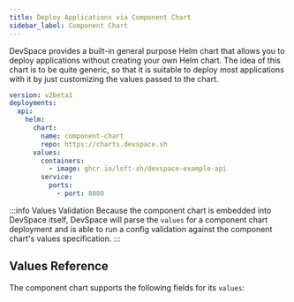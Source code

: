 ```yaml
---
title: Deploy Applications via Component Chart
sidebar_label: Component Chart
---
```




DevSpace provides a built-in general purpose Helm chart that allows you to deploy applications without creating your own Helm chart. The idea of this chart is to be quite generic, so that it is suitable to deploy most applications with it by just customizing the values passed to the chart.

```yaml title=devspace.yaml
version: v2beta1
deployments:
  api:
    helm:
      chart:
        name: component-chart
        repo: https://charts.devspace.sh
      values:
        containers:
          - image: ghcr.io/loft-sh/devspace-example-api
        service:
          ports:
            - port: 8080
```

:::info Values Validation
Because the component chart is embedded into DevSpace itself, DevSpace will parse the `values` for a component chart deployment and is able to run a config validation against the component chart's values specification.
:::


## Values Reference
The component chart supports the following fields for its `values`:

<ConfigPartial/>

